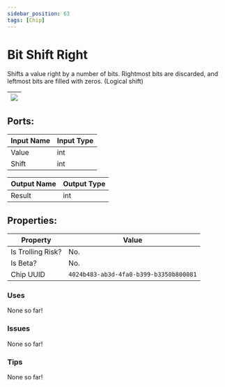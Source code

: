 ```yaml
---
sidebar_position: 63
tags: [Chip]
---
```


# Bit Shift Right


Shifts a value right by a number of bits. Rightmost bits are discarded, and leftmost bits are filled with zeros. (Logical shift)

| ![](https://images-ext-2.discordapp.net/external/MPmIaQzlEPmgGWlgi-WxBBXt0Bjv_zWPkg1y1f_sy3s/https/www.recroomcircuits.com/image/circuit/absolute-value?width=206&height=108) |
|-----|

## Ports:

| Input Name | Input Type |
|-----------|-----------|
| Value | int |
| Shift | int |

| Output Name | Output Type |
|-----------|-----------|
| Result | int |

## Properties:

| Property  | Value |
|-------------------|-----------|
| Is Trolling Risk? | No. |
| Is Beta? | No. |
| Chip UUID | `4024b483-ab3d-4fa0-b399-b3350b800081` |

### Uses
None so far!

### Issues
None so far!

### Tips
None so far!
